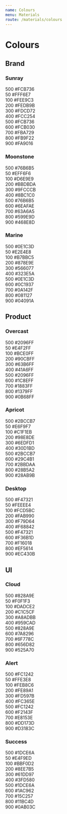 ```yaml
---
name: Colours
menu: Materials
route: /materials/colours
---
```




# Colours

## Brand

### Sunray

<div className="pa4 pv8 bg-sunray-500">
    <div className="flex justify-between">
        <span>500</span>
        <span>#FCB736</span>
    </div>
</div>

<div className="pa4 bg-sunray-50">
    <div className="flex justify-between">
        <span>50</span>
        <span>#FFF6E7</span>
    </div>
</div>

<div className="pa4 bg-sunray-100">
    <div className="flex justify-between">
        <span>100</span>
        <span>#FEE9C3</span>
    </div>
</div>

<div className="pa4 bg-sunray-200">
    <div className="flex justify-between">
        <span>200</span>
        <span>#FEDB9B</span>
    </div>
</div>

<div className="pa4 bg-sunray-300">
    <div className="flex justify-between">
        <span>300</span>
        <span>#FDCD72</span>
    </div>
</div>

<div className="pa4 bg-sunray-400">
    <div className="flex justify-between">
        <span>400</span>
        <span>#FCC254</span>
    </div>
</div>

<div className="pa4 bg-sunray-500">
    <div className="flex justify-between">
        <span>500</span>
        <span>#FCB736</span>
    </div>
</div>

<div className="pa4 bg-sunray-600">
    <div className="flex justify-between">
        <span>600</span>
        <span>#FCB030</span>
    </div>
</div>

<div className="pa4 bg-sunray-700">
    <div className="flex justify-between">
        <span>700</span>
        <span>#FBA729</span>
    </div>
</div>

<div className="pa4 bg-sunray-800 white">
    <div className="flex justify-between">
        <span>800</span>
        <span>#FB9F22</span>
    </div>
</div>

<div className="pa4 bg-sunray-900 white">
    <div className="flex justify-between">
        <span>900</span>
        <span>#FA9016</span>
    </div>
</div>

### Moonstone

<div className="pa4 pv8 bg-moonstone-500">
    <div className="flex justify-between">
        <span>500</span>
        <span>#76B6B5</span>
    </div>
</div>

<div className="pa4 bg-moonstone-50">
    <div className="flex justify-between">
        <span>50</span>
        <span>#EFF6F6</span>
    </div>
</div>

<div className="pa4 bg-moonstone-100">
    <div className="flex justify-between">
        <span>100</span>
        <span>#D6E9E9</span>
    </div>
</div>

<div className="pa4 bg-moonstone-200">
    <div className="flex justify-between">
        <span>200</span>
        <span>#BBDBDA</span>
    </div>
</div>

<div className="pa4 bg-moonstone-300">
    <div className="flex justify-between">
        <span>300</span>
        <span>#9FCCCB</span>
    </div>
</div>

<div className="pa4 bg-moonstone-400">
    <div className="flex justify-between">
        <span>400</span>
        <span>#8BC1C0</span>
    </div>
</div>

<div className="pa4 bg-moonstone-500">
    <div className="flex justify-between">
        <span>500</span>
        <span>#76B6B5</span>
    </div>
</div>

<div className="pa4 bg-moonstone-600">
    <div className="flex justify-between">
        <span>600</span>
        <span>#6EAFAE</span>
    </div>
</div>

<div className="pa4 bg-moonstone-700">
    <div className="flex justify-between">
        <span>700</span>
        <span>#63A6A5</span>
    </div>
</div>

<div className="pa4 bg-moonstone-800 white">
    <div className="flex justify-between">
        <span>800</span>
        <span>#599E9D</span>
    </div>
</div>

<div className="pa4 bg-moonstone-900 white">
    <div className="flex justify-between">
        <span>900</span>
        <span>#468E8D</span>
    </div>
</div>

### Marine

<div className="pa4 pv8 bg-marine-500 white">
    <div className="flex justify-between">
        <span>500</span>
        <span>#0E1C3D</span>
    </div>
</div>

<div className="pa4 bg-marine-50">
    <div className="flex justify-between">
        <span>50</span>
        <span>#E2E4E8</span>
    </div>
</div>

<div className="pa4 bg-marine-100">
    <div className="flex justify-between">
        <span>100</span>
        <span>#B7BBC5</span>
    </div>
</div>

<div className="pa4 bg-marine-200">
    <div className="flex justify-between">
        <span>200</span>
        <span>#878E9E</span>
    </div>
</div>

<div className="pa4 bg-marine-300">
    <div className="flex justify-between">
        <span>300</span>
        <span>#566077</span>
    </div>
</div>

<div className="pa4 bg-marine-400 white">
    <div className="flex justify-between">
        <span>400</span>
        <span>#323E5A</span>
    </div>
</div>

<div className="pa4 bg-marine-500 white">
    <div className="flex justify-between">
        <span>500</span>
        <span>#0E1C3D</span>
    </div>
</div>

<div className="pa4 bg-marine-600 white">
    <div className="flex justify-between">
        <span>600</span>
        <span>#0C1937</span>
    </div>
</div>

<div className="pa4 bg-marine-700 white">
    <div className="flex justify-between">
        <span>700</span>
        <span>#0A142F</span>
    </div>
</div>

<div className="pa4 bg-marine-800 white">
    <div className="flex justify-between">
        <span>800</span>
        <span>#081127</span>
    </div>
</div>

<div className="pa4 bg-marine-900 white">
    <div className="flex justify-between">
        <span>900</span>
        <span>#04091A</span>
    </div>
</div>

## Product

### Overcast

<div className="pa4 pv8 bg-overcast-500">
    <div className="flex justify-between">
        <span>500</span>
        <span>#2096FF</span>
    </div>
</div>

<div className="pa4 bg-overcast-50">
    <div className="flex justify-between">
        <span>50</span>
        <span>#E4F2FF</span>
    </div>
</div>

<div className="pa4 bg-overcast-100">
    <div className="flex justify-between">
        <span>100</span>
        <span>#BCE0FF</span>
    </div>
</div>

<div className="pa4 bg-overcast-200">
    <div className="flex justify-between">
        <span>200</span>
        <span>#90CBFF</span>
    </div>
</div>

<div className="pa4 bg-overcast-300">
    <div className="flex justify-between">
        <span>300</span>
        <span>#63B6FF</span>
    </div>
</div>

<div className="pa4 bg-overcast-400">
    <div className="flex justify-between">
        <span>400</span>
        <span>#41A6FF</span>
    </div>
</div>

<div className="pa4 bg-overcast-500">
    <div className="flex justify-between">
        <span>500</span>
        <span>#2096FF</span>
    </div>
</div>

<div className="pa4 bg-overcast-600">
    <div className="flex justify-between">
        <span>600</span>
        <span>#1C8EFF</span>
    </div>
</div>

<div className="pa4 bg-overcast-700">
    <div className="flex justify-between">
        <span>700</span>
        <span>#1883FF</span>
    </div>
</div>

<div className="pa4 bg-overcast-800 white">
    <div className="flex justify-between">
        <span>800</span>
        <span>#1379FF</span>
    </div>
</div>

<div className="pa4 bg-overcast-900 white">
    <div className="flex justify-between">
        <span>900</span>
        <span>#0B68FF</span>
    </div>
</div>

### Apricot

<div className="pa4 pv8 bg-apricot-500">
    <div className="flex justify-between">
        <span>500</span>
        <span>#2BCCB7</span>
    </div>
</div>

<div className="pa4 bg-apricot-50">
    <div className="flex justify-between">
        <span>50</span>
        <span>#E6F9F7</span>
    </div>
</div>

<div className="pa4 bg-apricot-100">
    <div className="flex justify-between">
        <span>100</span>
        <span>#C1F1EB</span>
    </div>
</div>

<div className="pa4 bg-apricot-200">
    <div className="flex justify-between">
        <span>200</span>
        <span>#98E8DE</span>
    </div>
</div>

<div className="pa4 bg-apricot-300">
    <div className="flex justify-between">
        <span>300</span>
        <span>#6EDFD1</span>
    </div>
</div>

<div className="pa4 bg-apricot-400">
    <div className="flex justify-between">
        <span>400</span>
        <span>#30D1BD</span>
    </div>
</div>

<div className="pa4 bg-apricot-500">
    <div className="flex justify-between">
        <span>500</span>
        <span>#2BCCB7</span>
    </div>
</div>

<div className="pa4 bg-apricot-600">
    <div className="flex justify-between">
        <span>600</span>
        <span>#29C4B1</span>
    </div>
</div>

<div className="pa4 bg-apricot-700">
    <div className="flex justify-between">
        <span>700</span>
        <span>#2BBDAA</span>
    </div>
</div>

<div className="pa4 bg-apricot-800 white">
    <div className="flex justify-between">
        <span>800</span>
        <span>#28B5A2</span>
    </div>
</div>

<div className="pa4 bg-apricot-900 white">
    <div className="flex justify-between">
        <span>900</span>
        <span>#28AB9B</span>
    </div>
</div>

### Desktop

<div className="pa4 pv8 bg-desktop-500">
    <div className="flex justify-between">
        <span>500</span>
        <span>#F47321</span>
    </div>
</div>

<div className="pa4 bg-desktop-50">
    <div className="flex justify-between">
        <span>50</span>
        <span>#FEEEE4</span>
    </div>
</div>

<div className="pa4 bg-desktop-100">
    <div className="flex justify-between">
        <span>100</span>
        <span>#FCD5BC</span>
    </div>
</div>

<div className="pa4 bg-desktop-200">
    <div className="flex justify-between">
        <span>200</span>
        <span>#FAB990</span>
    </div>
</div>

<div className="pa4 bg-desktop-300">
    <div className="flex justify-between">
        <span>300</span>
        <span>#F79D64</span>
    </div>
</div>

<div className="pa4 bg-desktop-400">
    <div className="flex justify-between">
        <span>400</span>
        <span>#F68842</span>
    </div>
</div>

<div className="pa4 bg-desktop-500">
    <div className="flex justify-between">
        <span>500</span>
        <span>#F47321</span>
    </div>
</div>

<div className="pa4 bg-desktop-600">
    <div className="flex justify-between">
        <span>600</span>
        <span>#F36B1D</span>
    </div>
</div>

<div className="pa4 bg-desktop-700">
    <div className="flex justify-between">
        <span>700</span>
        <span>#F16018</span>
    </div>
</div>

<div className="pa4 bg-desktop-800 white">
    <div className="flex justify-between">
        <span>800</span>
        <span>#EF5614</span>
    </div>
</div>

<div className="pa4 bg-desktop-900 white">
    <div className="flex justify-between">
        <span>900</span>
        <span>#EC430B</span>
    </div>
</div>

## UI

### Cloud

<div className="pa4 pv8 bg-cloud-500">
    <div className="flex justify-between">
        <span>500</span>
        <span>#828A9E</span>
    </div>
</div>

<div className="pa4 bg-cloud-50">
    <div className="flex justify-between">
        <span>50</span>
        <span>#F0F1F3</span>
    </div>
</div>

<div className="pa4 bg-cloud-100">
    <div className="flex justify-between">
        <span>100</span>
        <span>#DADCE2</span>
    </div>
</div>

<div className="pa4 bg-cloud-200">
    <div className="flex justify-between">
        <span>200</span>
        <span>#C1C5CF</span>
    </div>
</div>

<div className="pa4 bg-cloud-300">
    <div className="flex justify-between">
        <span>300</span>
        <span>#A8ADBB</span>
    </div>
</div>

<div className="pa4 bg-cloud-400">
    <div className="flex justify-between">
        <span>400</span>
        <span>#959CAD</span>
    </div>
</div>

<div className="pa4 bg-cloud-500">
    <div className="flex justify-between">
        <span>500</span>
        <span>#828A9E</span>
    </div>
</div>

<div className="pa4 bg-cloud-600">
    <div className="flex justify-between">
        <span>600</span>
        <span>#7A8296</span>
    </div>
</div>

<div className="pa4 bg-cloud-700">
    <div className="flex justify-between">
        <span>700</span>
        <span>#6F778C</span>
    </div>
</div>

<div className="pa4 bg-cloud-800 white">
    <div className="flex justify-between">
        <span>800</span>
        <span>#656D82</span>
    </div>
</div>

<div className="pa4 bg-cloud-900 white">
    <div className="flex justify-between">
        <span>900</span>
        <span>#525A70</span>
    </div>
</div>

### Alert

<div className="pa4 pv8 bg-alert-500">
    <div className="flex justify-between">
        <span>500</span>
        <span>#FC1242</span>
    </div>
</div>

<div className="pa4 bg-alert-50">
    <div className="flex justify-between">
        <span>50</span>
        <span>#FFE3E8</span>
    </div>
</div>

<div className="pa4 bg-alert-100">
    <div className="flex justify-between">
        <span>100</span>
        <span>#FEB8C6</span>
    </div>
</div>

<div className="pa4 bg-alert-200">
    <div className="flex justify-between">
        <span>200</span>
        <span>#FE89A1</span>
    </div>
</div>

<div className="pa4 bg-alert-300">
    <div className="flex justify-between">
        <span>300</span>
        <span>#FD597B</span>
    </div>
</div>

<div className="pa4 bg-alert-400">
    <div className="flex justify-between">
        <span>400</span>
        <span>#FC365E</span>
    </div>
</div>

<div className="pa4 bg-alert-500 white">
    <div className="flex justify-between">
        <span>500</span>
        <span>#FC1242</span>
    </div>
</div>

<div className="pa4 bg-alert-600 white">
    <div className="flex justify-between">
        <span>600</span>
        <span>#F2143F</span>
    </div>
</div>

<div className="pa4 bg-alert-700 white">
    <div className="flex justify-between">
        <span>700</span>
        <span>#E8153E</span>
    </div>
</div>

<div className="pa4 bg-alert-800 white">
    <div className="flex justify-between">
        <span>800</span>
        <span>#DD173D</span>
    </div>
</div>

<div className="pa4 bg-alert-900 white">
    <div className="flex justify-between">
        <span>900</span>
        <span>#D3183C</span>
    </div>
</div>

### Success

<div className="pa4 pv8 bg-success-500">
    <div className="flex justify-between">
        <span>500</span>
        <span>#1DCE6A</span>
    </div>
</div>

<div className="pa4 bg-success-50">
    <div className="flex justify-between">
        <span>50</span>
        <span>#E4F9ED</span>
    </div>
</div>

<div className="pa4 bg-success-100">
    <div className="flex justify-between">
        <span>100</span>
        <span>#BBF0D2</span>
    </div>
</div>

<div className="pa4 bg-success-200">
    <div className="flex justify-between">
        <span>200</span>
        <span>#8EE7B5</span>
    </div>
</div>

<div className="pa4 bg-success-300">
    <div className="flex justify-between">
        <span>300</span>
        <span>#61DD97</span>
    </div>
</div>

<div className="pa4 bg-success-400">
    <div className="flex justify-between">
        <span>400</span>
        <span>#3FD580</span>
    </div>
</div>

<div className="pa4 bg-success-500">
    <div className="flex justify-between">
        <span>500</span>
        <span>#1DCE6A</span>
    </div>
</div>

<div className="pa4 bg-success-600">
    <div className="flex justify-between">
        <span>600</span>
        <span>#1AC962</span>
    </div>
</div>

<div className="pa4 bg-success-700">
    <div className="flex justify-between">
        <span>700</span>
        <span>#15C257</span>
    </div>
</div>

<div className="pa4 bg-success-800 white">
    <div className="flex justify-between">
        <span>800</span>
        <span>#11BC4D</span>
    </div>
</div>

<div className="pa4 bg-success-900 white">
    <div className="flex justify-between">
        <span>900</span>
        <span>#0AB03C</span>
    </div>
</div>

